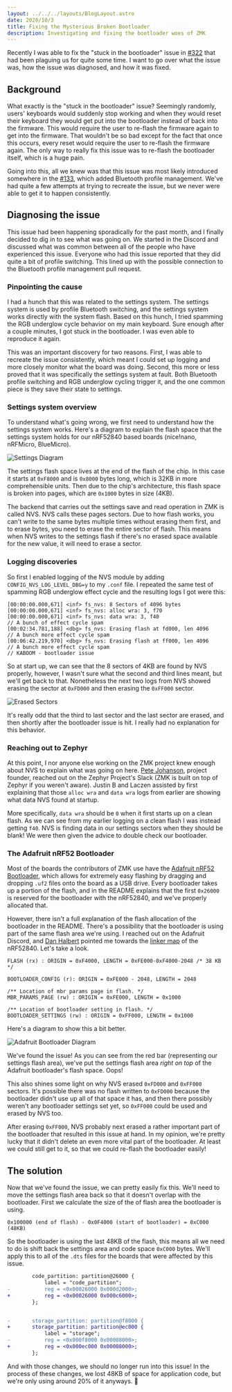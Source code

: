 ```yaml
---
layout: ../../../layouts/BlogLayout.astro
date: 2020/10/3
title: Fixing the Mysterious Broken Bootloader
description: Investigating and fixing the bootloader woes of ZMK
---
```


Recently I was able to fix the "stuck in the bootloader" issue in [#322](https://github.com/zmkfirmware/zmk/pull/322) that had been plaguing us for quite some time. I want to go over what the issue was, how the issue was diagnosed, and how it was fixed.

## Background

What exactly is the "stuck in the bootloader" issue? Seemingly randomly, users' keyboards would suddenly stop working and when they would reset their keyboard they would get put into the bootloader instead of back into the firmware. This would require the user to re-flash the firmware again to get into the firmware. That wouldn't be so bad except for the fact that once this occurs, every reset would require the user to re-flash the firmware again. The only way to really fix this issue was to re-flash the bootloader itself, which is a huge pain.

Going into this, all we knew was that this issue was most likely introduced somewhere in the [#133](https://github.com/zmkfirmware/zmk/pull/133), which added Bluetooth profile management. We've had quite a few attempts at trying to recreate the issue, but we never were able to get it to happen consistently.

## Diagnosing the issue

This issue had been happening sporadically for the past month, and I finally
decided to dig in to see what was going on. We started in the Discord and
discussed what was common between all of the people who have experienced this
issue. Everyone who had this issue reported that they did quite a bit of profile
switching. This lined up with the possible connection to the Bluetooth profile
management pull request.

### Pinpointing the cause

I had a hunch that this was related to the settings system. The settings system
is used by profile Bluetooth switching, and the settings system works directly
with the system flash. Based on this hunch, I tried spamming the RGB underglow
cycle behavior on my main keyboard. Sure enough after a couple minutes, I got
stuck in the bootloader. I was even able to reproduce it again.

This was an important discovery for two reasons. First, I was able to recreate
the issue consistently, which meant I could set up logging and more closely
monitor what the board was doing. Second, this more or less proved that it was
specifically the settings system at fault. Both Bluetooth profile switching and
RGB underglow cycling trigger it, and the one common piece is they save their
state to settings.

### Settings system overview

To understand what's going wrong, we first need to understand how the settings
system works. Here's a diagram to explain the flash space that the settings
system holds for our nRF52840 based boards (nice!nano, nRFMicro, BlueMicro).

![Settings Diagram](https://i.imgur.com/DF2t3Oq.png)

The settings flash space lives at the end of the flash of the chip. In this case
it starts at `0xF8000` and is `0x8000` bytes long, which is 32KB in more
comprehensible units. Then due to the chip's architecture, this flash space is
broken into pages, which are `0x1000` bytes in size (4KB).

The backend that carries out the settings save and read operation in ZMK is
called NVS. NVS calls these pages sectors. Due to how flash works, you can't
write to the same bytes multiple times without erasing them first, and to erase
bytes, you need to erase the entire sector of flash. This means when NVS writes
to the settings flash if there's no erased space available for the new value, it
will need to erase a sector.

### Logging discoveries

So first I enabled logging of the NVS module by adding
`CONFIG_NVS_LOG_LEVEL_DBG=y` to my `.conf` file. I repeated the same test of
spamming RGB underglow effect cycle and the resulting logs I got were this:

```
[00:00:00.000,671] <inf> fs_nvs: 8 Sectors of 4096 bytes
[00:00:00.000,671] <inf> fs_nvs: alloc wra: 3, f70
[00:00:00.000,671] <inf> fs_nvs: data wra: 3, f40
// A bunch of effect cycle spam
[00:02:34.781,188] <dbg> fs_nvs: Erasing flash at fd000, len 4096
// A bunch more effect cycle spam
[00:06:42.219,970] <dbg> fs_nvs: Erasing flash at ff000, len 4096
// A bunch more effect cycle spam
// KABOOM - bootloader issue
```

So at start up, we can see that the 8 sectors of 4KB are found by NVS properly,
however, I wasn't sure what the second and third lines meant, but we'll get back
to that. Nonetheless the next two logs from NVS showed erasing the sector at
`0xFD000` and then erasing the `0xFF000` sector.

![Erased Sectors](https://i.imgur.com/DmLycMJ.png)

It's really odd that the third to last sector and the last sector are erased,
and then shortly after the bootloader issue is hit. I really had no explanation
for this behavior.

### Reaching out to Zephyr

At this point, I nor anyone else working on the ZMK project knew enough about
NVS to explain what was going on here. [Pete
Johanson](https://github.com/petejohanson), project founder, reached out on the
Zephyr Project's Slack (ZMK is built on top of Zephyr if you weren't aware).
Justin B and Laczen assisted by first explaining that those `alloc wra` and
`data wra` logs from earlier are showing what data NVS found at startup.

More specifically, `data wra` should be `0` when it first starts up on a clean
flash. As we can see from my earlier logging on a clean flash I was instead
getting `f40`. NVS is finding data in our settings sectors when they should be
blank! We were then given the advice to double check our bootloader.

### The Adafruit nRF52 Bootloader

Most of the boards the contributors of ZMK use have the [Adafruit nRF52
Bootloader](https://github.com/adafruit/Adafruit_nRF52_Bootloader), which allows
for extremely easy flashing by dragging and dropping `.uf2` files onto the board
as a USB drive. Every bootloader takes up a portion of the flash, and in the
README explains that the first `0x26000` is reserved for the bootloader with the
nRF52840, and we've properly allocated that.

However, there isn't a full explanation of the flash allocation of the
bootloader in the README. There's a possibility that the bootloader is using
part of the same flash area we're using. I reached out on the Adafruit Discord,
and [Dan Halbert](https://github.com/dhalbert) pointed me towards the [linker
map](https://github.com/adafruit/Adafruit_nRF52_Bootloader/blob/master/linker/nrf52840.ld)
of the nRF52840. Let's take a look.

```
FLASH (rx) : ORIGIN = 0xF4000, LENGTH = 0xFE000-0xF4000-2048 /* 38 KB */

BOOTLOADER_CONFIG (r): ORIGIN = 0xFE000 - 2048, LENGTH = 2048

/** Location of mbr params page in flash. */
MBR_PARAMS_PAGE (rw) : ORIGIN = 0xFE000, LENGTH = 0x1000

/** Location of bootloader setting in flash. */
BOOTLOADER_SETTINGS (rw) : ORIGIN = 0xFF000, LENGTH = 0x1000
```

Here's a diagram to show this a bit better.

![Adafruit Bootloader Diagram](https://i.imgur.com/TEOA31m.png)

We've found the issue! As you can see from the red bar (representing our
settings flash area), we've put the settings flash area _right on top_ of the
Adafruit bootloader's flash space. Oops!

This also shines some light on why NVS erased `0xFD000` and `0xFF000` sectors.
It's possible there was no flash written to `0xFD000` because the bootloader
didn't use up all of that space it has, and then there possibly weren't any
bootloader settings set yet, so `0xFF000` could be used and erased by NVS too.

After erasing `0xFF000`, NVS probably next erased a rather important part of the
bootloader that resulted in this issue at hand. In my opinion, we're pretty
lucky that it didn't delete an even more vital part of the bootloader. At least
we could still get to it, so that we could re-flash the bootloader easily!

## The solution

Now that we've found the issue, we can pretty easily fix this. We'll need to
move the settings flash area back so that it doesn't overlap with the
bootloader. First we calculate the size of the of flash area the bootloader is using.

```
0x100000 (end of flash) - 0x0F4000 (start of bootloader) = 0xC000 (48KB)
```

So the bootloader is using the last 48KB of the flash, this means all we need to
do is shift back the settings area and code space `0xC000` bytes. We'll apply
this to all of the `.dts` files for the boards that were affected by this issue.

```diff
		code_partition: partition@26000 {
			label = "code_partition";
-			reg = <0x00026000 0x000d2000>;
+			reg = <0x00026000 0x000c6000>;
		};


-		storage_partition: partition@f8000 {
+		storage_partition: partition@ec000 {
			label = "storage";
-			reg = <0x000f8000 0x00008000>;
+			reg = <0x000ec000 0x00008000>;
		};
```

And with those changes, we should no longer run into this issue! In the process
of these changes, we lost 48KB of space for application code, but we're only
using around 20% of it anyways. 🎉